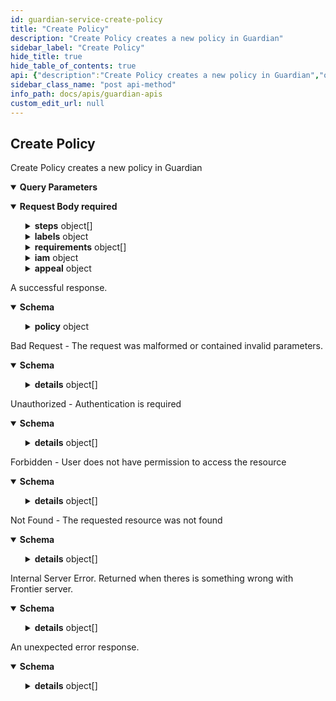 ```yaml
---
id: guardian-service-create-policy
title: "Create Policy"
description: "Create Policy creates a new policy in Guardian"
sidebar_label: "Create Policy"
hide_title: true
hide_table_of_contents: true
api: {"description":"Create Policy creates a new policy in Guardian","operationId":"GuardianService_CreatePolicy","responses":{"200":{"description":"A successful response.","content":{"application/json":{"schema":{"type":"object","properties":{"policy":{"type":"object","properties":{"id":{"type":"string","example":"f4b7a3c0-9f9b-4b9b-9b0a-9e4b1a1b1b1b","description":"Policy unique identifier"},"version":{"type":"integer","format":"int64","example":1,"description":"Policy version. Auto-incremented when policy is updated"},"description":{"type":"string"},"steps":{"type":"array","items":{"type":"object","properties":{"name":{"type":"string","example":"Step 1","description":"Approval step identifier"},"description":{"type":"string","example":"Step 1 description","description":"Approval step description"},"allowFailed":{"type":"boolean","example":true,"description":"If set true, and current step is rejected, it will mark the appeal status as skipped instead of rejected"},"when":{"type":"string","description":"Determines whether the step should be evaluated or it can be skipped. If it evaluates to be falsy, the step will automatically skipped. Otherwise, step become pending/blocked (normal)."},"strategy":{"type":"string","example":"auto","description":"Execution behaviour of the step. Possible values are `auto` or `manual`"},"approveIf":{"type":"string","description":"Determines the automatic resolution of current step when strategy is `auto`. Required when strategy is `auto`"},"approvers":{"type":"array","items":{"type":"string"},"description":"List of email or Expression string. The Expression is expected to return an email address or list of email addresses. Required when strategy is `manual`"},"rejectionReason":{"type":"string","description":"This fills `Approval.Reason` if current approval step gets rejected based on `ApproveIf` expression. If strategy is manual, this field ignored."}},"required":["name","strategy"]},"description":"Sequence of approval steps. Each step can have different approval strategy and approvers","title":"add description"},"labels":{"type":"object","additionalProperties":{"type":"string"}},"createdAt":{"type":"string","format":"date-time","example":"2023-06-07T05:39:56.961Z","description":"Policy creation timestamp"},"updatedAt":{"type":"string","format":"date-time","example":"2023-06-07T05:39:56.961Z","description":"Policy last update timestamp"},"requirements":{"type":"array","items":{"type":"object","properties":{"on":{"description":"Requirement trigger. If the trigger is matched, the requirement will be evaluated","type":"object","properties":{"providerType":{"type":"string","description":"Criteria for the provider type of the current appeal's selected resource. Regex supported"},"providerUrn":{"type":"string","description":"Criteria for the provider URN of the current appeal's selected resource. Regex supported"},"resourceType":{"type":"string","description":"Criteria for the resource type of the current appeal's selected resource. Regex supported"},"resourceUrn":{"type":"string","description":"Criteria for the resource URN of the current appeal's selected resource. Regex supported"},"role":{"type":"string","description":"Criteria for the role of the current appeal. Regex supported"},"conditions":{"type":"array","items":{"type":"object","properties":{"field":{"type":"string"},"match":{"type":"object","properties":{"eq":{}}}}}},"expression":{"type":"string"}}},"appeals":{"type":"array","items":{"type":"object","properties":{"resource":{"type":"object","properties":{"providerType":{"type":"string"},"providerUrn":{"type":"string"},"type":{"type":"string"},"urn":{"type":"string"},"id":{"type":"string"}}},"role":{"type":"string"},"options":{"type":"object","properties":{"expirationDate":{"type":"string","format":"date-time","title":"optional"},"duration":{"type":"string"}}},"policy":{"type":"object","properties":{"id":{"type":"string"},"version":{"type":"integer","format":"int32"}}}}}}},"required":["on"]}},"iam":{"type":"object","properties":{"provider":{"type":"string","example":"bigquery","description":"Identity manager type. Supported types are http and frontier"},"config":{"description":"Client configuration according to the provider type"},"schema":{"type":"object","additionalProperties":{"type":"string"},"description":"User (appeal creator) profile details schema to be shown in the creator field in an appeal"}},"required":["provider","config"]},"appeal":{"type":"object","properties":{"durationOptions":{"type":"array","items":{"type":"object","properties":{"name":{"type":"string","description":"Name of the duration option"},"value":{"type":"string","description":"Actual value of duration such as 24h, 72h. value will be 0h in case of permanent duration. Valid time units are ns, us (or µs). Reference: [ParseDuration](https://pkg.go.dev/time#ParseDuration)"}},"required":["name","value"]},"description":"List of duration options"},"allowOnBehalf":{"type":"boolean"},"allowPermanentAccess":{"type":"boolean","description":"Set this to true if you want to allow users to have permanent access to the resources. Default is false"},"allowActiveAccessExtensionIn":{"type":"string","description":"Duration before the access expiration date when the user allowed to create appeal to the same resource (extend their current access). Valid time units are ns, us (or µs), ms, s, m, h"},"questions":{"type":"array","items":{"type":"object","properties":{"key":{"type":"string","description":"Unique key of the question"},"question":{"type":"string","description":"Question to be asked to the appeal creator"},"required":{"type":"boolean","description":"Whether the question is required or not"},"description":{"type":"string","description":"The description to be shown to the appeal creator"}},"required":["key","question","required"]},"description":"List of questions to be asked to the appeal creator"},"allowCreatorDetailsFailure":{"type":"boolean"}}}},"title":"Policy is a configurable steps for appeal's approval"}}}}}},"400":{"description":"Bad Request - The request was malformed or contained invalid parameters.","content":{"application/json":{"schema":{"type":"object","properties":{"code":{"type":"integer","format":"int32"},"message":{"type":"string"},"details":{"type":"array","items":{"type":"object","properties":{"@type":{"type":"string"}},"additionalProperties":{}}}}}}}},"401":{"description":"Unauthorized - Authentication is required","content":{"application/json":{"schema":{"type":"object","properties":{"code":{"type":"integer","format":"int32"},"message":{"type":"string"},"details":{"type":"array","items":{"type":"object","properties":{"@type":{"type":"string"}},"additionalProperties":{}}}}}}}},"403":{"description":"Forbidden - User does not have permission to access the resource","content":{"application/json":{"schema":{"type":"object","properties":{"code":{"type":"integer","format":"int32"},"message":{"type":"string"},"details":{"type":"array","items":{"type":"object","properties":{"@type":{"type":"string"}},"additionalProperties":{}}}}}}}},"404":{"description":"Not Found - The requested resource was not found","content":{"application/json":{"schema":{"type":"object","properties":{"code":{"type":"integer","format":"int32"},"message":{"type":"string"},"details":{"type":"array","items":{"type":"object","properties":{"@type":{"type":"string"}},"additionalProperties":{}}}}}}}},"500":{"description":"Internal Server Error. Returned when theres is something wrong with Frontier server.","content":{"application/json":{"schema":{"type":"object","properties":{"code":{"type":"integer","format":"int32"},"message":{"type":"string"},"details":{"type":"array","items":{"type":"object","properties":{"@type":{"type":"string"}},"additionalProperties":{}}}}}}}},"default":{"description":"An unexpected error response.","content":{"application/json":{"schema":{"type":"object","properties":{"code":{"type":"integer","format":"int32"},"message":{"type":"string"},"details":{"type":"array","items":{"type":"object","properties":{"@type":{"type":"string"}},"additionalProperties":{}}}}}}}}},"parameters":[{"name":"dryRun","in":"query","required":false,"schema":{"type":"boolean"}}],"requestBody":{"content":{"application/json":{"schema":{"type":"object","properties":{"id":{"type":"string","example":"f4b7a3c0-9f9b-4b9b-9b0a-9e4b1a1b1b1b","description":"Policy unique identifier"},"version":{"type":"integer","format":"int64","example":1,"description":"Policy version. Auto-incremented when policy is updated"},"description":{"type":"string"},"steps":{"type":"array","items":{"type":"object","properties":{"name":{"type":"string","example":"Step 1","description":"Approval step identifier"},"description":{"type":"string","example":"Step 1 description","description":"Approval step description"},"allowFailed":{"type":"boolean","example":true,"description":"If set true, and current step is rejected, it will mark the appeal status as skipped instead of rejected"},"when":{"type":"string","description":"Determines whether the step should be evaluated or it can be skipped. If it evaluates to be falsy, the step will automatically skipped. Otherwise, step become pending/blocked (normal)."},"strategy":{"type":"string","example":"auto","description":"Execution behaviour of the step. Possible values are `auto` or `manual`"},"approveIf":{"type":"string","description":"Determines the automatic resolution of current step when strategy is `auto`. Required when strategy is `auto`"},"approvers":{"type":"array","items":{"type":"string"},"description":"List of email or Expression string. The Expression is expected to return an email address or list of email addresses. Required when strategy is `manual`"},"rejectionReason":{"type":"string","description":"This fills `Approval.Reason` if current approval step gets rejected based on `ApproveIf` expression. If strategy is manual, this field ignored."}},"required":["name","strategy"]},"description":"Sequence of approval steps. Each step can have different approval strategy and approvers","title":"add description"},"labels":{"type":"object","additionalProperties":{"type":"string"}},"createdAt":{"type":"string","format":"date-time","example":"2023-06-07T05:39:56.961Z","description":"Policy creation timestamp"},"updatedAt":{"type":"string","format":"date-time","example":"2023-06-07T05:39:56.961Z","description":"Policy last update timestamp"},"requirements":{"type":"array","items":{"type":"object","properties":{"on":{"description":"Requirement trigger. If the trigger is matched, the requirement will be evaluated","type":"object","properties":{"providerType":{"type":"string","description":"Criteria for the provider type of the current appeal's selected resource. Regex supported"},"providerUrn":{"type":"string","description":"Criteria for the provider URN of the current appeal's selected resource. Regex supported"},"resourceType":{"type":"string","description":"Criteria for the resource type of the current appeal's selected resource. Regex supported"},"resourceUrn":{"type":"string","description":"Criteria for the resource URN of the current appeal's selected resource. Regex supported"},"role":{"type":"string","description":"Criteria for the role of the current appeal. Regex supported"},"conditions":{"type":"array","items":{"type":"object","properties":{"field":{"type":"string"},"match":{"type":"object","properties":{"eq":{}}}}}},"expression":{"type":"string"}}},"appeals":{"type":"array","items":{"type":"object","properties":{"resource":{"type":"object","properties":{"providerType":{"type":"string"},"providerUrn":{"type":"string"},"type":{"type":"string"},"urn":{"type":"string"},"id":{"type":"string"}}},"role":{"type":"string"},"options":{"type":"object","properties":{"expirationDate":{"type":"string","format":"date-time","title":"optional"},"duration":{"type":"string"}}},"policy":{"type":"object","properties":{"id":{"type":"string"},"version":{"type":"integer","format":"int32"}}}}}}},"required":["on"]}},"iam":{"type":"object","properties":{"provider":{"type":"string","example":"bigquery","description":"Identity manager type. Supported types are http and frontier"},"config":{"description":"Client configuration according to the provider type"},"schema":{"type":"object","additionalProperties":{"type":"string"},"description":"User (appeal creator) profile details schema to be shown in the creator field in an appeal"}},"required":["provider","config"]},"appeal":{"type":"object","properties":{"durationOptions":{"type":"array","items":{"type":"object","properties":{"name":{"type":"string","description":"Name of the duration option"},"value":{"type":"string","description":"Actual value of duration such as 24h, 72h. value will be 0h in case of permanent duration. Valid time units are ns, us (or µs). Reference: [ParseDuration](https://pkg.go.dev/time#ParseDuration)"}},"required":["name","value"]},"description":"List of duration options"},"allowOnBehalf":{"type":"boolean"},"allowPermanentAccess":{"type":"boolean","description":"Set this to true if you want to allow users to have permanent access to the resources. Default is false"},"allowActiveAccessExtensionIn":{"type":"string","description":"Duration before the access expiration date when the user allowed to create appeal to the same resource (extend their current access). Valid time units are ns, us (or µs), ms, s, m, h"},"questions":{"type":"array","items":{"type":"object","properties":{"key":{"type":"string","description":"Unique key of the question"},"question":{"type":"string","description":"Question to be asked to the appeal creator"},"required":{"type":"boolean","description":"Whether the question is required or not"},"description":{"type":"string","description":"The description to be shown to the appeal creator"}},"required":["key","question","required"]},"description":"List of questions to be asked to the appeal creator"},"allowCreatorDetailsFailure":{"type":"boolean"}}}},"title":"Policy is a configurable steps for appeal's approval"}}},"required":true},"tags":["Policies"],"method":"post","path":"/v1beta1/policies","servers":[{"url":"http://127.0.0.1:7400"}],"security":[{"apiKey":[]}],"securitySchemes":{"apiKey":{"type":"apiKey","description":"Email address of the user","name":"X-Auth-Email","in":"header"}},"jsonRequestBodyExample":{"id":"f4b7a3c0-9f9b-4b9b-9b0a-9e4b1a1b1b1b","version":1,"description":"string","steps":[{"name":"Step 1","description":"Step 1 description","allowFailed":true,"when":"string","strategy":"auto","approveIf":"string","approvers":["string"],"rejectionReason":"string"}],"labels":{},"createdAt":"2023-06-07T05:39:56.961Z","updatedAt":"2023-06-07T05:39:56.961Z","requirements":[{"on":{"providerType":"string","providerUrn":"string","resourceType":"string","resourceUrn":"string","role":"string","conditions":[{"field":"string","match":{"eq":{}}}],"expression":"string"},"appeals":[{"resource":{"providerType":"string","providerUrn":"string","type":"string","urn":"string","id":"string"},"role":"string","options":{"expirationDate":"2023-10-24T20:41:02.734Z","duration":"string"},"policy":{"id":"string","version":0}}]}],"iam":{"provider":"bigquery","schema":{}},"appeal":{"durationOptions":[{"name":"string","value":"string"}],"allowOnBehalf":true,"allowPermanentAccess":true,"allowActiveAccessExtensionIn":"string","questions":[{"key":"string","question":"string","required":true,"description":"string"}],"allowCreatorDetailsFailure":true}},"info":{"title":"Guardian APIs","version":"0.1.0"},"postman":{"name":"Create Policy","description":{"content":"Create Policy creates a new policy in Guardian","type":"text/plain"},"url":{"path":["v1beta1","policies"],"host":["{{baseUrl}}"],"query":[{"disabled":false,"key":"dryRun","value":""}],"variable":[]},"header":[{"key":"Content-Type","value":"application/json"},{"key":"Accept","value":"application/json"}],"method":"POST","body":{"mode":"raw","raw":"\"\"","options":{"raw":{"language":"json"}}}}}
sidebar_class_name: "post api-method"
info_path: docs/apis/guardian-apis
custom_edit_url: null
---
```



## Create Policy



Create Policy creates a new policy in Guardian

<details style={{"marginBottom":"1rem"}} data-collapsed={false} open={true}><summary style={{}}><strong>Query Parameters</strong></summary><div><ul><ParamsItem className={"paramsItem"} param={{"name":"dryRun","in":"query","required":false,"schema":{"type":"boolean"}}}></ParamsItem></ul></div></details><MimeTabs><TabItem label={"application/json"} value={"application/json-schema"}><details style={{}} data-collapsed={false} open={true}><summary style={{"textAlign":"left"}}><strong>Request Body</strong><strong style={{"fontSize":"var(--ifm-code-font-size)","color":"var(--openapi-required)"}}> required</strong></summary><div style={{"textAlign":"left","marginLeft":"1rem"}}></div><ul style={{"marginLeft":"1rem"}}><SchemaItem collapsible={false} name={"id"} required={false} schemaName={"string"} qualifierMessage={undefined} schema={{"type":"string","example":"f4b7a3c0-9f9b-4b9b-9b0a-9e4b1a1b1b1b","description":"Policy unique identifier"}}></SchemaItem><SchemaItem collapsible={false} name={"version"} required={false} schemaName={"int64"} qualifierMessage={undefined} schema={{"type":"integer","format":"int64","example":1,"description":"Policy version. Auto-incremented when policy is updated"}}></SchemaItem><SchemaItem collapsible={false} name={"description"} required={false} schemaName={"string"} qualifierMessage={undefined} schema={{"type":"string"}}></SchemaItem><SchemaItem collapsible={true} className={"schemaItem"}><details style={{}}><summary style={{}}><strong>steps</strong><span style={{"opacity":"0.6"}}> object[]</span></summary><div style={{"marginLeft":"1rem"}}><div style={{"marginTop":".5rem","marginBottom":".5rem"}}>

Sequence of approval steps. Each step can have different approval strategy and approvers

</div><li><div style={{"fontSize":"var(--ifm-code-font-size)","opacity":"0.6","marginLeft":"-.5rem","paddingBottom":".5rem"}}>Array [</div></li><SchemaItem collapsible={false} name={"name"} required={true} schemaName={"string"} qualifierMessage={undefined} schema={{"type":"string","example":"Step 1","description":"Approval step identifier"}}></SchemaItem><SchemaItem collapsible={false} name={"description"} required={false} schemaName={"string"} qualifierMessage={undefined} schema={{"type":"string","example":"Step 1 description","description":"Approval step description"}}></SchemaItem><SchemaItem collapsible={false} name={"allowFailed"} required={false} schemaName={"boolean"} qualifierMessage={undefined} schema={{"type":"boolean","example":true,"description":"If set true, and current step is rejected, it will mark the appeal status as skipped instead of rejected"}}></SchemaItem><SchemaItem collapsible={false} name={"when"} required={false} schemaName={"string"} qualifierMessage={undefined} schema={{"type":"string","description":"Determines whether the step should be evaluated or it can be skipped. If it evaluates to be falsy, the step will automatically skipped. Otherwise, step become pending/blocked (normal)."}}></SchemaItem><SchemaItem collapsible={false} name={"strategy"} required={true} schemaName={"string"} qualifierMessage={undefined} schema={{"type":"string","example":"auto","description":"Execution behaviour of the step. Possible values are `auto` or `manual`"}}></SchemaItem><SchemaItem collapsible={false} name={"approveIf"} required={false} schemaName={"string"} qualifierMessage={undefined} schema={{"type":"string","description":"Determines the automatic resolution of current step when strategy is `auto`. Required when strategy is `auto`"}}></SchemaItem><SchemaItem collapsible={false} name={"approvers"} required={false} schemaName={"string[]"} qualifierMessage={undefined} schema={{"type":"array","items":{"type":"string"},"description":"List of email or Expression string. The Expression is expected to return an email address or list of email addresses. Required when strategy is `manual`"}}></SchemaItem><SchemaItem collapsible={false} name={"rejectionReason"} required={false} schemaName={"string"} qualifierMessage={undefined} schema={{"type":"string","description":"This fills `Approval.Reason` if current approval step gets rejected based on `ApproveIf` expression. If strategy is manual, this field ignored."}}></SchemaItem><li><div style={{"fontSize":"var(--ifm-code-font-size)","opacity":"0.6","marginLeft":"-.5rem"}}>]</div></li></div></details></SchemaItem><SchemaItem collapsible={true} className={"schemaItem"}><details style={{}}><summary style={{}}><strong>labels</strong><span style={{"opacity":"0.6"}}> object</span></summary><div style={{"marginLeft":"1rem"}}><SchemaItem name={"property name*"} required={false} schemaName={"string"} qualifierMessage={undefined} schema={{"type":"string"}} collapsible={false} discriminator={false}></SchemaItem></div></details></SchemaItem><SchemaItem collapsible={false} name={"createdAt"} required={false} schemaName={"date-time"} qualifierMessage={undefined} schema={{"type":"string","format":"date-time","example":"2023-06-07T05:39:56.961Z","description":"Policy creation timestamp"}}></SchemaItem><SchemaItem collapsible={false} name={"updatedAt"} required={false} schemaName={"date-time"} qualifierMessage={undefined} schema={{"type":"string","format":"date-time","example":"2023-06-07T05:39:56.961Z","description":"Policy last update timestamp"}}></SchemaItem><SchemaItem collapsible={true} className={"schemaItem"}><details style={{}}><summary style={{}}><strong>requirements</strong><span style={{"opacity":"0.6"}}> object[]</span></summary><div style={{"marginLeft":"1rem"}}><li><div style={{"fontSize":"var(--ifm-code-font-size)","opacity":"0.6","marginLeft":"-.5rem","paddingBottom":".5rem"}}>Array [</div></li><SchemaItem collapsible={true} className={"schemaItem"}><details style={{}}><summary style={{}}><strong>on</strong><span style={{"opacity":"0.6"}}> object</span><strong style={{"fontSize":"var(--ifm-code-font-size)","color":"var(--openapi-required)"}}> required</strong></summary><div style={{"marginLeft":"1rem"}}><div style={{"marginTop":".5rem","marginBottom":".5rem"}}>

Requirement trigger. If the trigger is matched, the requirement will be evaluated

</div><SchemaItem collapsible={false} name={"providerType"} required={false} schemaName={"string"} qualifierMessage={undefined} schema={{"type":"string","description":"Criteria for the provider type of the current appeal's selected resource. Regex supported"}}></SchemaItem><SchemaItem collapsible={false} name={"providerUrn"} required={false} schemaName={"string"} qualifierMessage={undefined} schema={{"type":"string","description":"Criteria for the provider URN of the current appeal's selected resource. Regex supported"}}></SchemaItem><SchemaItem collapsible={false} name={"resourceType"} required={false} schemaName={"string"} qualifierMessage={undefined} schema={{"type":"string","description":"Criteria for the resource type of the current appeal's selected resource. Regex supported"}}></SchemaItem><SchemaItem collapsible={false} name={"resourceUrn"} required={false} schemaName={"string"} qualifierMessage={undefined} schema={{"type":"string","description":"Criteria for the resource URN of the current appeal's selected resource. Regex supported"}}></SchemaItem><SchemaItem collapsible={false} name={"role"} required={false} schemaName={"string"} qualifierMessage={undefined} schema={{"type":"string","description":"Criteria for the role of the current appeal. Regex supported"}}></SchemaItem><SchemaItem collapsible={true} className={"schemaItem"}><details style={{}}><summary style={{}}><strong>conditions</strong><span style={{"opacity":"0.6"}}> object[]</span></summary><div style={{"marginLeft":"1rem"}}><li><div style={{"fontSize":"var(--ifm-code-font-size)","opacity":"0.6","marginLeft":"-.5rem","paddingBottom":".5rem"}}>Array [</div></li><SchemaItem collapsible={false} name={"field"} required={false} schemaName={"string"} qualifierMessage={undefined} schema={{"type":"string"}}></SchemaItem><SchemaItem collapsible={true} className={"schemaItem"}><details style={{}}><summary style={{}}><strong>match</strong><span style={{"opacity":"0.6"}}> object</span></summary><div style={{"marginLeft":"1rem"}}><SchemaItem collapsible={false} name={"eq"} required={false} schemaName={""} qualifierMessage={undefined} schema={{}}></SchemaItem></div></details></SchemaItem><li><div style={{"fontSize":"var(--ifm-code-font-size)","opacity":"0.6","marginLeft":"-.5rem"}}>]</div></li></div></details></SchemaItem><SchemaItem collapsible={false} name={"expression"} required={false} schemaName={"string"} qualifierMessage={undefined} schema={{"type":"string"}}></SchemaItem></div></details></SchemaItem><SchemaItem collapsible={true} className={"schemaItem"}><details style={{}}><summary style={{}}><strong>appeals</strong><span style={{"opacity":"0.6"}}> object[]</span></summary><div style={{"marginLeft":"1rem"}}><li><div style={{"fontSize":"var(--ifm-code-font-size)","opacity":"0.6","marginLeft":"-.5rem","paddingBottom":".5rem"}}>Array [</div></li><SchemaItem collapsible={true} className={"schemaItem"}><details style={{}}><summary style={{}}><strong>resource</strong><span style={{"opacity":"0.6"}}> object</span></summary><div style={{"marginLeft":"1rem"}}><SchemaItem collapsible={false} name={"providerType"} required={false} schemaName={"string"} qualifierMessage={undefined} schema={{"type":"string"}}></SchemaItem><SchemaItem collapsible={false} name={"providerUrn"} required={false} schemaName={"string"} qualifierMessage={undefined} schema={{"type":"string"}}></SchemaItem><SchemaItem collapsible={false} name={"type"} required={false} schemaName={"string"} qualifierMessage={undefined} schema={{"type":"string"}}></SchemaItem><SchemaItem collapsible={false} name={"urn"} required={false} schemaName={"string"} qualifierMessage={undefined} schema={{"type":"string"}}></SchemaItem><SchemaItem collapsible={false} name={"id"} required={false} schemaName={"string"} qualifierMessage={undefined} schema={{"type":"string"}}></SchemaItem></div></details></SchemaItem><SchemaItem collapsible={false} name={"role"} required={false} schemaName={"string"} qualifierMessage={undefined} schema={{"type":"string"}}></SchemaItem><SchemaItem collapsible={true} className={"schemaItem"}><details style={{}}><summary style={{}}><strong>options</strong><span style={{"opacity":"0.6"}}> object</span></summary><div style={{"marginLeft":"1rem"}}><SchemaItem collapsible={false} name={"expirationDate"} required={false} schemaName={"date-time"} qualifierMessage={undefined} schema={{"type":"string","format":"date-time","title":"optional"}}></SchemaItem><SchemaItem collapsible={false} name={"duration"} required={false} schemaName={"string"} qualifierMessage={undefined} schema={{"type":"string"}}></SchemaItem></div></details></SchemaItem><SchemaItem collapsible={true} className={"schemaItem"}><details style={{}}><summary style={{}}><strong>policy</strong><span style={{"opacity":"0.6"}}> object</span></summary><div style={{"marginLeft":"1rem"}}><SchemaItem collapsible={false} name={"id"} required={false} schemaName={"string"} qualifierMessage={undefined} schema={{"type":"string"}}></SchemaItem><SchemaItem collapsible={false} name={"version"} required={false} schemaName={"int32"} qualifierMessage={undefined} schema={{"type":"integer","format":"int32"}}></SchemaItem></div></details></SchemaItem><li><div style={{"fontSize":"var(--ifm-code-font-size)","opacity":"0.6","marginLeft":"-.5rem"}}>]</div></li></div></details></SchemaItem><li><div style={{"fontSize":"var(--ifm-code-font-size)","opacity":"0.6","marginLeft":"-.5rem"}}>]</div></li></div></details></SchemaItem><SchemaItem collapsible={true} className={"schemaItem"}><details style={{}}><summary style={{}}><strong>iam</strong><span style={{"opacity":"0.6"}}> object</span></summary><div style={{"marginLeft":"1rem"}}><SchemaItem collapsible={false} name={"provider"} required={true} schemaName={"string"} qualifierMessage={undefined} schema={{"type":"string","example":"bigquery","description":"Identity manager type. Supported types are http and frontier"}}></SchemaItem><SchemaItem collapsible={false} name={"config"} required={true} schemaName={""} qualifierMessage={undefined} schema={{"description":"Client configuration according to the provider type"}}></SchemaItem><SchemaItem collapsible={true} className={"schemaItem"}><details style={{}}><summary style={{}}><strong>schema</strong><span style={{"opacity":"0.6"}}> object</span></summary><div style={{"marginLeft":"1rem"}}><div style={{"marginTop":".5rem","marginBottom":".5rem"}}>

User (appeal creator) profile details schema to be shown in the creator field in an appeal

</div><SchemaItem name={"property name*"} required={false} schemaName={"string"} qualifierMessage={undefined} schema={{"type":"string"}} collapsible={false} discriminator={false}></SchemaItem></div></details></SchemaItem></div></details></SchemaItem><SchemaItem collapsible={true} className={"schemaItem"}><details style={{}}><summary style={{}}><strong>appeal</strong><span style={{"opacity":"0.6"}}> object</span></summary><div style={{"marginLeft":"1rem"}}><SchemaItem collapsible={true} className={"schemaItem"}><details style={{}}><summary style={{}}><strong>durationOptions</strong><span style={{"opacity":"0.6"}}> object[]</span></summary><div style={{"marginLeft":"1rem"}}><div style={{"marginTop":".5rem","marginBottom":".5rem"}}>

List of duration options

</div><li><div style={{"fontSize":"var(--ifm-code-font-size)","opacity":"0.6","marginLeft":"-.5rem","paddingBottom":".5rem"}}>Array [</div></li><SchemaItem collapsible={false} name={"name"} required={true} schemaName={"string"} qualifierMessage={undefined} schema={{"type":"string","description":"Name of the duration option"}}></SchemaItem><SchemaItem collapsible={false} name={"value"} required={true} schemaName={"string"} qualifierMessage={undefined} schema={{"type":"string","description":"Actual value of duration such as 24h, 72h. value will be 0h in case of permanent duration. Valid time units are ns, us (or µs). Reference: [ParseDuration](https://pkg.go.dev/time#ParseDuration)"}}></SchemaItem><li><div style={{"fontSize":"var(--ifm-code-font-size)","opacity":"0.6","marginLeft":"-.5rem"}}>]</div></li></div></details></SchemaItem><SchemaItem collapsible={false} name={"allowOnBehalf"} required={false} schemaName={"boolean"} qualifierMessage={undefined} schema={{"type":"boolean"}}></SchemaItem><SchemaItem collapsible={false} name={"allowPermanentAccess"} required={false} schemaName={"boolean"} qualifierMessage={undefined} schema={{"type":"boolean","description":"Set this to true if you want to allow users to have permanent access to the resources. Default is false"}}></SchemaItem><SchemaItem collapsible={false} name={"allowActiveAccessExtensionIn"} required={false} schemaName={"string"} qualifierMessage={undefined} schema={{"type":"string","description":"Duration before the access expiration date when the user allowed to create appeal to the same resource (extend their current access). Valid time units are ns, us (or µs), ms, s, m, h"}}></SchemaItem><SchemaItem collapsible={true} className={"schemaItem"}><details style={{}}><summary style={{}}><strong>questions</strong><span style={{"opacity":"0.6"}}> object[]</span></summary><div style={{"marginLeft":"1rem"}}><div style={{"marginTop":".5rem","marginBottom":".5rem"}}>

List of questions to be asked to the appeal creator

</div><li><div style={{"fontSize":"var(--ifm-code-font-size)","opacity":"0.6","marginLeft":"-.5rem","paddingBottom":".5rem"}}>Array [</div></li><SchemaItem collapsible={false} name={"key"} required={true} schemaName={"string"} qualifierMessage={undefined} schema={{"type":"string","description":"Unique key of the question"}}></SchemaItem><SchemaItem collapsible={false} name={"question"} required={true} schemaName={"string"} qualifierMessage={undefined} schema={{"type":"string","description":"Question to be asked to the appeal creator"}}></SchemaItem><SchemaItem collapsible={false} name={"required"} required={true} schemaName={"boolean"} qualifierMessage={undefined} schema={{"type":"boolean","description":"Whether the question is required or not"}}></SchemaItem><SchemaItem collapsible={false} name={"description"} required={false} schemaName={"string"} qualifierMessage={undefined} schema={{"type":"string","description":"The description to be shown to the appeal creator"}}></SchemaItem><li><div style={{"fontSize":"var(--ifm-code-font-size)","opacity":"0.6","marginLeft":"-.5rem"}}>]</div></li></div></details></SchemaItem><SchemaItem collapsible={false} name={"allowCreatorDetailsFailure"} required={false} schemaName={"boolean"} qualifierMessage={undefined} schema={{"type":"boolean"}}></SchemaItem></div></details></SchemaItem></ul></details></TabItem></MimeTabs><div><ApiTabs><TabItem label={"200"} value={"200"}><div>

A successful response.

</div><div><MimeTabs schemaType={"response"}><TabItem label={"application/json"} value={"application/json"}><SchemaTabs><TabItem label={"Schema"} value={"Schema"}><details style={{}} data-collapsed={false} open={true}><summary style={{"textAlign":"left"}}><strong>Schema</strong></summary><div style={{"textAlign":"left","marginLeft":"1rem"}}></div><ul style={{"marginLeft":"1rem"}}><SchemaItem collapsible={true} className={"schemaItem"}><details style={{}}><summary style={{}}><strong>policy</strong><span style={{"opacity":"0.6"}}> object</span></summary><div style={{"marginLeft":"1rem"}}><SchemaItem collapsible={false} name={"id"} required={false} schemaName={"string"} qualifierMessage={undefined} schema={{"type":"string","example":"f4b7a3c0-9f9b-4b9b-9b0a-9e4b1a1b1b1b","description":"Policy unique identifier"}}></SchemaItem><SchemaItem collapsible={false} name={"version"} required={false} schemaName={"int64"} qualifierMessage={undefined} schema={{"type":"integer","format":"int64","example":1,"description":"Policy version. Auto-incremented when policy is updated"}}></SchemaItem><SchemaItem collapsible={false} name={"description"} required={false} schemaName={"string"} qualifierMessage={undefined} schema={{"type":"string"}}></SchemaItem><SchemaItem collapsible={true} className={"schemaItem"}><details style={{}}><summary style={{}}><strong>steps</strong><span style={{"opacity":"0.6"}}> object[]</span></summary><div style={{"marginLeft":"1rem"}}><div style={{"marginTop":".5rem","marginBottom":".5rem"}}>

Sequence of approval steps. Each step can have different approval strategy and approvers

</div><li><div style={{"fontSize":"var(--ifm-code-font-size)","opacity":"0.6","marginLeft":"-.5rem","paddingBottom":".5rem"}}>Array [</div></li><SchemaItem collapsible={false} name={"name"} required={true} schemaName={"string"} qualifierMessage={undefined} schema={{"type":"string","example":"Step 1","description":"Approval step identifier"}}></SchemaItem><SchemaItem collapsible={false} name={"description"} required={false} schemaName={"string"} qualifierMessage={undefined} schema={{"type":"string","example":"Step 1 description","description":"Approval step description"}}></SchemaItem><SchemaItem collapsible={false} name={"allowFailed"} required={false} schemaName={"boolean"} qualifierMessage={undefined} schema={{"type":"boolean","example":true,"description":"If set true, and current step is rejected, it will mark the appeal status as skipped instead of rejected"}}></SchemaItem><SchemaItem collapsible={false} name={"when"} required={false} schemaName={"string"} qualifierMessage={undefined} schema={{"type":"string","description":"Determines whether the step should be evaluated or it can be skipped. If it evaluates to be falsy, the step will automatically skipped. Otherwise, step become pending/blocked (normal)."}}></SchemaItem><SchemaItem collapsible={false} name={"strategy"} required={true} schemaName={"string"} qualifierMessage={undefined} schema={{"type":"string","example":"auto","description":"Execution behaviour of the step. Possible values are `auto` or `manual`"}}></SchemaItem><SchemaItem collapsible={false} name={"approveIf"} required={false} schemaName={"string"} qualifierMessage={undefined} schema={{"type":"string","description":"Determines the automatic resolution of current step when strategy is `auto`. Required when strategy is `auto`"}}></SchemaItem><SchemaItem collapsible={false} name={"approvers"} required={false} schemaName={"string[]"} qualifierMessage={undefined} schema={{"type":"array","items":{"type":"string"},"description":"List of email or Expression string. The Expression is expected to return an email address or list of email addresses. Required when strategy is `manual`"}}></SchemaItem><SchemaItem collapsible={false} name={"rejectionReason"} required={false} schemaName={"string"} qualifierMessage={undefined} schema={{"type":"string","description":"This fills `Approval.Reason` if current approval step gets rejected based on `ApproveIf` expression. If strategy is manual, this field ignored."}}></SchemaItem><li><div style={{"fontSize":"var(--ifm-code-font-size)","opacity":"0.6","marginLeft":"-.5rem"}}>]</div></li></div></details></SchemaItem><SchemaItem collapsible={true} className={"schemaItem"}><details style={{}}><summary style={{}}><strong>labels</strong><span style={{"opacity":"0.6"}}> object</span></summary><div style={{"marginLeft":"1rem"}}><SchemaItem name={"property name*"} required={false} schemaName={"string"} qualifierMessage={undefined} schema={{"type":"string"}} collapsible={false} discriminator={false}></SchemaItem></div></details></SchemaItem><SchemaItem collapsible={false} name={"createdAt"} required={false} schemaName={"date-time"} qualifierMessage={undefined} schema={{"type":"string","format":"date-time","example":"2023-06-07T05:39:56.961Z","description":"Policy creation timestamp"}}></SchemaItem><SchemaItem collapsible={false} name={"updatedAt"} required={false} schemaName={"date-time"} qualifierMessage={undefined} schema={{"type":"string","format":"date-time","example":"2023-06-07T05:39:56.961Z","description":"Policy last update timestamp"}}></SchemaItem><SchemaItem collapsible={true} className={"schemaItem"}><details style={{}}><summary style={{}}><strong>requirements</strong><span style={{"opacity":"0.6"}}> object[]</span></summary><div style={{"marginLeft":"1rem"}}><li><div style={{"fontSize":"var(--ifm-code-font-size)","opacity":"0.6","marginLeft":"-.5rem","paddingBottom":".5rem"}}>Array [</div></li><SchemaItem collapsible={true} className={"schemaItem"}><details style={{}}><summary style={{}}><strong>on</strong><span style={{"opacity":"0.6"}}> object</span><strong style={{"fontSize":"var(--ifm-code-font-size)","color":"var(--openapi-required)"}}> required</strong></summary><div style={{"marginLeft":"1rem"}}><div style={{"marginTop":".5rem","marginBottom":".5rem"}}>

Requirement trigger. If the trigger is matched, the requirement will be evaluated

</div><SchemaItem collapsible={false} name={"providerType"} required={false} schemaName={"string"} qualifierMessage={undefined} schema={{"type":"string","description":"Criteria for the provider type of the current appeal's selected resource. Regex supported"}}></SchemaItem><SchemaItem collapsible={false} name={"providerUrn"} required={false} schemaName={"string"} qualifierMessage={undefined} schema={{"type":"string","description":"Criteria for the provider URN of the current appeal's selected resource. Regex supported"}}></SchemaItem><SchemaItem collapsible={false} name={"resourceType"} required={false} schemaName={"string"} qualifierMessage={undefined} schema={{"type":"string","description":"Criteria for the resource type of the current appeal's selected resource. Regex supported"}}></SchemaItem><SchemaItem collapsible={false} name={"resourceUrn"} required={false} schemaName={"string"} qualifierMessage={undefined} schema={{"type":"string","description":"Criteria for the resource URN of the current appeal's selected resource. Regex supported"}}></SchemaItem><SchemaItem collapsible={false} name={"role"} required={false} schemaName={"string"} qualifierMessage={undefined} schema={{"type":"string","description":"Criteria for the role of the current appeal. Regex supported"}}></SchemaItem><SchemaItem collapsible={true} className={"schemaItem"}><details style={{}}><summary style={{}}><strong>conditions</strong><span style={{"opacity":"0.6"}}> object[]</span></summary><div style={{"marginLeft":"1rem"}}><li><div style={{"fontSize":"var(--ifm-code-font-size)","opacity":"0.6","marginLeft":"-.5rem","paddingBottom":".5rem"}}>Array [</div></li><SchemaItem collapsible={false} name={"field"} required={false} schemaName={"string"} qualifierMessage={undefined} schema={{"type":"string"}}></SchemaItem><SchemaItem collapsible={true} className={"schemaItem"}><details style={{}}><summary style={{}}><strong>match</strong><span style={{"opacity":"0.6"}}> object</span></summary><div style={{"marginLeft":"1rem"}}><SchemaItem collapsible={false} name={"eq"} required={false} schemaName={""} qualifierMessage={undefined} schema={{}}></SchemaItem></div></details></SchemaItem><li><div style={{"fontSize":"var(--ifm-code-font-size)","opacity":"0.6","marginLeft":"-.5rem"}}>]</div></li></div></details></SchemaItem><SchemaItem collapsible={false} name={"expression"} required={false} schemaName={"string"} qualifierMessage={undefined} schema={{"type":"string"}}></SchemaItem></div></details></SchemaItem><SchemaItem collapsible={true} className={"schemaItem"}><details style={{}}><summary style={{}}><strong>appeals</strong><span style={{"opacity":"0.6"}}> object[]</span></summary><div style={{"marginLeft":"1rem"}}><li><div style={{"fontSize":"var(--ifm-code-font-size)","opacity":"0.6","marginLeft":"-.5rem","paddingBottom":".5rem"}}>Array [</div></li><SchemaItem collapsible={true} className={"schemaItem"}><details style={{}}><summary style={{}}><strong>resource</strong><span style={{"opacity":"0.6"}}> object</span></summary><div style={{"marginLeft":"1rem"}}><SchemaItem collapsible={false} name={"providerType"} required={false} schemaName={"string"} qualifierMessage={undefined} schema={{"type":"string"}}></SchemaItem><SchemaItem collapsible={false} name={"providerUrn"} required={false} schemaName={"string"} qualifierMessage={undefined} schema={{"type":"string"}}></SchemaItem><SchemaItem collapsible={false} name={"type"} required={false} schemaName={"string"} qualifierMessage={undefined} schema={{"type":"string"}}></SchemaItem><SchemaItem collapsible={false} name={"urn"} required={false} schemaName={"string"} qualifierMessage={undefined} schema={{"type":"string"}}></SchemaItem><SchemaItem collapsible={false} name={"id"} required={false} schemaName={"string"} qualifierMessage={undefined} schema={{"type":"string"}}></SchemaItem></div></details></SchemaItem><SchemaItem collapsible={false} name={"role"} required={false} schemaName={"string"} qualifierMessage={undefined} schema={{"type":"string"}}></SchemaItem><SchemaItem collapsible={true} className={"schemaItem"}><details style={{}}><summary style={{}}><strong>options</strong><span style={{"opacity":"0.6"}}> object</span></summary><div style={{"marginLeft":"1rem"}}><SchemaItem collapsible={false} name={"expirationDate"} required={false} schemaName={"date-time"} qualifierMessage={undefined} schema={{"type":"string","format":"date-time","title":"optional"}}></SchemaItem><SchemaItem collapsible={false} name={"duration"} required={false} schemaName={"string"} qualifierMessage={undefined} schema={{"type":"string"}}></SchemaItem></div></details></SchemaItem><SchemaItem collapsible={true} className={"schemaItem"}><details style={{}}><summary style={{}}><strong>policy</strong><span style={{"opacity":"0.6"}}> object</span></summary><div style={{"marginLeft":"1rem"}}><SchemaItem collapsible={false} name={"id"} required={false} schemaName={"string"} qualifierMessage={undefined} schema={{"type":"string"}}></SchemaItem><SchemaItem collapsible={false} name={"version"} required={false} schemaName={"int32"} qualifierMessage={undefined} schema={{"type":"integer","format":"int32"}}></SchemaItem></div></details></SchemaItem><li><div style={{"fontSize":"var(--ifm-code-font-size)","opacity":"0.6","marginLeft":"-.5rem"}}>]</div></li></div></details></SchemaItem><li><div style={{"fontSize":"var(--ifm-code-font-size)","opacity":"0.6","marginLeft":"-.5rem"}}>]</div></li></div></details></SchemaItem><SchemaItem collapsible={true} className={"schemaItem"}><details style={{}}><summary style={{}}><strong>iam</strong><span style={{"opacity":"0.6"}}> object</span></summary><div style={{"marginLeft":"1rem"}}><SchemaItem collapsible={false} name={"provider"} required={true} schemaName={"string"} qualifierMessage={undefined} schema={{"type":"string","example":"bigquery","description":"Identity manager type. Supported types are http and frontier"}}></SchemaItem><SchemaItem collapsible={false} name={"config"} required={true} schemaName={""} qualifierMessage={undefined} schema={{"description":"Client configuration according to the provider type"}}></SchemaItem><SchemaItem collapsible={true} className={"schemaItem"}><details style={{}}><summary style={{}}><strong>schema</strong><span style={{"opacity":"0.6"}}> object</span></summary><div style={{"marginLeft":"1rem"}}><div style={{"marginTop":".5rem","marginBottom":".5rem"}}>

User (appeal creator) profile details schema to be shown in the creator field in an appeal

</div><SchemaItem name={"property name*"} required={false} schemaName={"string"} qualifierMessage={undefined} schema={{"type":"string"}} collapsible={false} discriminator={false}></SchemaItem></div></details></SchemaItem></div></details></SchemaItem><SchemaItem collapsible={true} className={"schemaItem"}><details style={{}}><summary style={{}}><strong>appeal</strong><span style={{"opacity":"0.6"}}> object</span></summary><div style={{"marginLeft":"1rem"}}><SchemaItem collapsible={true} className={"schemaItem"}><details style={{}}><summary style={{}}><strong>durationOptions</strong><span style={{"opacity":"0.6"}}> object[]</span></summary><div style={{"marginLeft":"1rem"}}><div style={{"marginTop":".5rem","marginBottom":".5rem"}}>

List of duration options

</div><li><div style={{"fontSize":"var(--ifm-code-font-size)","opacity":"0.6","marginLeft":"-.5rem","paddingBottom":".5rem"}}>Array [</div></li><SchemaItem collapsible={false} name={"name"} required={true} schemaName={"string"} qualifierMessage={undefined} schema={{"type":"string","description":"Name of the duration option"}}></SchemaItem><SchemaItem collapsible={false} name={"value"} required={true} schemaName={"string"} qualifierMessage={undefined} schema={{"type":"string","description":"Actual value of duration such as 24h, 72h. value will be 0h in case of permanent duration. Valid time units are ns, us (or µs). Reference: [ParseDuration](https://pkg.go.dev/time#ParseDuration)"}}></SchemaItem><li><div style={{"fontSize":"var(--ifm-code-font-size)","opacity":"0.6","marginLeft":"-.5rem"}}>]</div></li></div></details></SchemaItem><SchemaItem collapsible={false} name={"allowOnBehalf"} required={false} schemaName={"boolean"} qualifierMessage={undefined} schema={{"type":"boolean"}}></SchemaItem><SchemaItem collapsible={false} name={"allowPermanentAccess"} required={false} schemaName={"boolean"} qualifierMessage={undefined} schema={{"type":"boolean","description":"Set this to true if you want to allow users to have permanent access to the resources. Default is false"}}></SchemaItem><SchemaItem collapsible={false} name={"allowActiveAccessExtensionIn"} required={false} schemaName={"string"} qualifierMessage={undefined} schema={{"type":"string","description":"Duration before the access expiration date when the user allowed to create appeal to the same resource (extend their current access). Valid time units are ns, us (or µs), ms, s, m, h"}}></SchemaItem><SchemaItem collapsible={true} className={"schemaItem"}><details style={{}}><summary style={{}}><strong>questions</strong><span style={{"opacity":"0.6"}}> object[]</span></summary><div style={{"marginLeft":"1rem"}}><div style={{"marginTop":".5rem","marginBottom":".5rem"}}>

List of questions to be asked to the appeal creator

</div><li><div style={{"fontSize":"var(--ifm-code-font-size)","opacity":"0.6","marginLeft":"-.5rem","paddingBottom":".5rem"}}>Array [</div></li><SchemaItem collapsible={false} name={"key"} required={true} schemaName={"string"} qualifierMessage={undefined} schema={{"type":"string","description":"Unique key of the question"}}></SchemaItem><SchemaItem collapsible={false} name={"question"} required={true} schemaName={"string"} qualifierMessage={undefined} schema={{"type":"string","description":"Question to be asked to the appeal creator"}}></SchemaItem><SchemaItem collapsible={false} name={"required"} required={true} schemaName={"boolean"} qualifierMessage={undefined} schema={{"type":"boolean","description":"Whether the question is required or not"}}></SchemaItem><SchemaItem collapsible={false} name={"description"} required={false} schemaName={"string"} qualifierMessage={undefined} schema={{"type":"string","description":"The description to be shown to the appeal creator"}}></SchemaItem><li><div style={{"fontSize":"var(--ifm-code-font-size)","opacity":"0.6","marginLeft":"-.5rem"}}>]</div></li></div></details></SchemaItem><SchemaItem collapsible={false} name={"allowCreatorDetailsFailure"} required={false} schemaName={"boolean"} qualifierMessage={undefined} schema={{"type":"boolean"}}></SchemaItem></div></details></SchemaItem></div></details></SchemaItem></ul></details></TabItem><TabItem label={"Example (from schema)"} value={"Example (from schema)"}><ResponseSamples responseExample={"{\n  \"policy\": {\n    \"id\": \"f4b7a3c0-9f9b-4b9b-9b0a-9e4b1a1b1b1b\",\n    \"version\": 1,\n    \"description\": \"string\",\n    \"steps\": [\n      {\n        \"name\": \"Step 1\",\n        \"description\": \"Step 1 description\",\n        \"allowFailed\": true,\n        \"when\": \"string\",\n        \"strategy\": \"auto\",\n        \"approveIf\": \"string\",\n        \"approvers\": [\n          \"string\"\n        ],\n        \"rejectionReason\": \"string\"\n      }\n    ],\n    \"labels\": {},\n    \"createdAt\": \"2023-06-07T05:39:56.961Z\",\n    \"updatedAt\": \"2023-06-07T05:39:56.961Z\",\n    \"requirements\": [\n      {\n        \"on\": {\n          \"providerType\": \"string\",\n          \"providerUrn\": \"string\",\n          \"resourceType\": \"string\",\n          \"resourceUrn\": \"string\",\n          \"role\": \"string\",\n          \"conditions\": [\n            {\n              \"field\": \"string\",\n              \"match\": {\n                \"eq\": {}\n              }\n            }\n          ],\n          \"expression\": \"string\"\n        },\n        \"appeals\": [\n          {\n            \"resource\": {\n              \"providerType\": \"string\",\n              \"providerUrn\": \"string\",\n              \"type\": \"string\",\n              \"urn\": \"string\",\n              \"id\": \"string\"\n            },\n            \"role\": \"string\",\n            \"options\": {\n              \"expirationDate\": \"2023-10-24T20:41:02.817Z\",\n              \"duration\": \"string\"\n            },\n            \"policy\": {\n              \"id\": \"string\",\n              \"version\": 0\n            }\n          }\n        ]\n      }\n    ],\n    \"iam\": {\n      \"provider\": \"bigquery\",\n      \"schema\": {}\n    },\n    \"appeal\": {\n      \"durationOptions\": [\n        {\n          \"name\": \"string\",\n          \"value\": \"string\"\n        }\n      ],\n      \"allowOnBehalf\": true,\n      \"allowPermanentAccess\": true,\n      \"allowActiveAccessExtensionIn\": \"string\",\n      \"questions\": [\n        {\n          \"key\": \"string\",\n          \"question\": \"string\",\n          \"required\": true,\n          \"description\": \"string\"\n        }\n      ],\n      \"allowCreatorDetailsFailure\": true\n    }\n  }\n}"} language={"json"}></ResponseSamples></TabItem></SchemaTabs></TabItem></MimeTabs></div></TabItem><TabItem label={"400"} value={"400"}><div>

Bad Request - The request was malformed or contained invalid parameters.

</div><div><MimeTabs schemaType={"response"}><TabItem label={"application/json"} value={"application/json"}><SchemaTabs><TabItem label={"Schema"} value={"Schema"}><details style={{}} data-collapsed={false} open={true}><summary style={{"textAlign":"left"}}><strong>Schema</strong></summary><div style={{"textAlign":"left","marginLeft":"1rem"}}></div><ul style={{"marginLeft":"1rem"}}><SchemaItem collapsible={false} name={"code"} required={false} schemaName={"int32"} qualifierMessage={undefined} schema={{"type":"integer","format":"int32"}}></SchemaItem><SchemaItem collapsible={false} name={"message"} required={false} schemaName={"string"} qualifierMessage={undefined} schema={{"type":"string"}}></SchemaItem><SchemaItem collapsible={true} className={"schemaItem"}><details style={{}}><summary style={{}}><strong>details</strong><span style={{"opacity":"0.6"}}> object[]</span></summary><div style={{"marginLeft":"1rem"}}><li><div style={{"fontSize":"var(--ifm-code-font-size)","opacity":"0.6","marginLeft":"-.5rem","paddingBottom":".5rem"}}>Array [</div></li><SchemaItem collapsible={false} name={"@type"} required={false} schemaName={"string"} qualifierMessage={undefined} schema={{"type":"string"}}></SchemaItem><li><div style={{"fontSize":"var(--ifm-code-font-size)","opacity":"0.6","marginLeft":"-.5rem"}}>]</div></li></div></details></SchemaItem></ul></details></TabItem><TabItem label={"Example (from schema)"} value={"Example (from schema)"}><ResponseSamples responseExample={"{\n  \"code\": 0,\n  \"message\": \"string\",\n  \"details\": [\n    {\n      \"@type\": \"string\"\n    }\n  ]\n}"} language={"json"}></ResponseSamples></TabItem></SchemaTabs></TabItem></MimeTabs></div></TabItem><TabItem label={"401"} value={"401"}><div>

Unauthorized - Authentication is required

</div><div><MimeTabs schemaType={"response"}><TabItem label={"application/json"} value={"application/json"}><SchemaTabs><TabItem label={"Schema"} value={"Schema"}><details style={{}} data-collapsed={false} open={true}><summary style={{"textAlign":"left"}}><strong>Schema</strong></summary><div style={{"textAlign":"left","marginLeft":"1rem"}}></div><ul style={{"marginLeft":"1rem"}}><SchemaItem collapsible={false} name={"code"} required={false} schemaName={"int32"} qualifierMessage={undefined} schema={{"type":"integer","format":"int32"}}></SchemaItem><SchemaItem collapsible={false} name={"message"} required={false} schemaName={"string"} qualifierMessage={undefined} schema={{"type":"string"}}></SchemaItem><SchemaItem collapsible={true} className={"schemaItem"}><details style={{}}><summary style={{}}><strong>details</strong><span style={{"opacity":"0.6"}}> object[]</span></summary><div style={{"marginLeft":"1rem"}}><li><div style={{"fontSize":"var(--ifm-code-font-size)","opacity":"0.6","marginLeft":"-.5rem","paddingBottom":".5rem"}}>Array [</div></li><SchemaItem collapsible={false} name={"@type"} required={false} schemaName={"string"} qualifierMessage={undefined} schema={{"type":"string"}}></SchemaItem><li><div style={{"fontSize":"var(--ifm-code-font-size)","opacity":"0.6","marginLeft":"-.5rem"}}>]</div></li></div></details></SchemaItem></ul></details></TabItem><TabItem label={"Example (from schema)"} value={"Example (from schema)"}><ResponseSamples responseExample={"{\n  \"code\": 0,\n  \"message\": \"string\",\n  \"details\": [\n    {\n      \"@type\": \"string\"\n    }\n  ]\n}"} language={"json"}></ResponseSamples></TabItem></SchemaTabs></TabItem></MimeTabs></div></TabItem><TabItem label={"403"} value={"403"}><div>

Forbidden - User does not have permission to access the resource

</div><div><MimeTabs schemaType={"response"}><TabItem label={"application/json"} value={"application/json"}><SchemaTabs><TabItem label={"Schema"} value={"Schema"}><details style={{}} data-collapsed={false} open={true}><summary style={{"textAlign":"left"}}><strong>Schema</strong></summary><div style={{"textAlign":"left","marginLeft":"1rem"}}></div><ul style={{"marginLeft":"1rem"}}><SchemaItem collapsible={false} name={"code"} required={false} schemaName={"int32"} qualifierMessage={undefined} schema={{"type":"integer","format":"int32"}}></SchemaItem><SchemaItem collapsible={false} name={"message"} required={false} schemaName={"string"} qualifierMessage={undefined} schema={{"type":"string"}}></SchemaItem><SchemaItem collapsible={true} className={"schemaItem"}><details style={{}}><summary style={{}}><strong>details</strong><span style={{"opacity":"0.6"}}> object[]</span></summary><div style={{"marginLeft":"1rem"}}><li><div style={{"fontSize":"var(--ifm-code-font-size)","opacity":"0.6","marginLeft":"-.5rem","paddingBottom":".5rem"}}>Array [</div></li><SchemaItem collapsible={false} name={"@type"} required={false} schemaName={"string"} qualifierMessage={undefined} schema={{"type":"string"}}></SchemaItem><li><div style={{"fontSize":"var(--ifm-code-font-size)","opacity":"0.6","marginLeft":"-.5rem"}}>]</div></li></div></details></SchemaItem></ul></details></TabItem><TabItem label={"Example (from schema)"} value={"Example (from schema)"}><ResponseSamples responseExample={"{\n  \"code\": 0,\n  \"message\": \"string\",\n  \"details\": [\n    {\n      \"@type\": \"string\"\n    }\n  ]\n}"} language={"json"}></ResponseSamples></TabItem></SchemaTabs></TabItem></MimeTabs></div></TabItem><TabItem label={"404"} value={"404"}><div>

Not Found - The requested resource was not found

</div><div><MimeTabs schemaType={"response"}><TabItem label={"application/json"} value={"application/json"}><SchemaTabs><TabItem label={"Schema"} value={"Schema"}><details style={{}} data-collapsed={false} open={true}><summary style={{"textAlign":"left"}}><strong>Schema</strong></summary><div style={{"textAlign":"left","marginLeft":"1rem"}}></div><ul style={{"marginLeft":"1rem"}}><SchemaItem collapsible={false} name={"code"} required={false} schemaName={"int32"} qualifierMessage={undefined} schema={{"type":"integer","format":"int32"}}></SchemaItem><SchemaItem collapsible={false} name={"message"} required={false} schemaName={"string"} qualifierMessage={undefined} schema={{"type":"string"}}></SchemaItem><SchemaItem collapsible={true} className={"schemaItem"}><details style={{}}><summary style={{}}><strong>details</strong><span style={{"opacity":"0.6"}}> object[]</span></summary><div style={{"marginLeft":"1rem"}}><li><div style={{"fontSize":"var(--ifm-code-font-size)","opacity":"0.6","marginLeft":"-.5rem","paddingBottom":".5rem"}}>Array [</div></li><SchemaItem collapsible={false} name={"@type"} required={false} schemaName={"string"} qualifierMessage={undefined} schema={{"type":"string"}}></SchemaItem><li><div style={{"fontSize":"var(--ifm-code-font-size)","opacity":"0.6","marginLeft":"-.5rem"}}>]</div></li></div></details></SchemaItem></ul></details></TabItem><TabItem label={"Example (from schema)"} value={"Example (from schema)"}><ResponseSamples responseExample={"{\n  \"code\": 0,\n  \"message\": \"string\",\n  \"details\": [\n    {\n      \"@type\": \"string\"\n    }\n  ]\n}"} language={"json"}></ResponseSamples></TabItem></SchemaTabs></TabItem></MimeTabs></div></TabItem><TabItem label={"500"} value={"500"}><div>

Internal Server Error. Returned when theres is something wrong with Frontier server.

</div><div><MimeTabs schemaType={"response"}><TabItem label={"application/json"} value={"application/json"}><SchemaTabs><TabItem label={"Schema"} value={"Schema"}><details style={{}} data-collapsed={false} open={true}><summary style={{"textAlign":"left"}}><strong>Schema</strong></summary><div style={{"textAlign":"left","marginLeft":"1rem"}}></div><ul style={{"marginLeft":"1rem"}}><SchemaItem collapsible={false} name={"code"} required={false} schemaName={"int32"} qualifierMessage={undefined} schema={{"type":"integer","format":"int32"}}></SchemaItem><SchemaItem collapsible={false} name={"message"} required={false} schemaName={"string"} qualifierMessage={undefined} schema={{"type":"string"}}></SchemaItem><SchemaItem collapsible={true} className={"schemaItem"}><details style={{}}><summary style={{}}><strong>details</strong><span style={{"opacity":"0.6"}}> object[]</span></summary><div style={{"marginLeft":"1rem"}}><li><div style={{"fontSize":"var(--ifm-code-font-size)","opacity":"0.6","marginLeft":"-.5rem","paddingBottom":".5rem"}}>Array [</div></li><SchemaItem collapsible={false} name={"@type"} required={false} schemaName={"string"} qualifierMessage={undefined} schema={{"type":"string"}}></SchemaItem><li><div style={{"fontSize":"var(--ifm-code-font-size)","opacity":"0.6","marginLeft":"-.5rem"}}>]</div></li></div></details></SchemaItem></ul></details></TabItem><TabItem label={"Example (from schema)"} value={"Example (from schema)"}><ResponseSamples responseExample={"{\n  \"code\": 0,\n  \"message\": \"string\",\n  \"details\": [\n    {\n      \"@type\": \"string\"\n    }\n  ]\n}"} language={"json"}></ResponseSamples></TabItem></SchemaTabs></TabItem></MimeTabs></div></TabItem><TabItem label={"default"} value={"default"}><div>

An unexpected error response.

</div><div><MimeTabs schemaType={"response"}><TabItem label={"application/json"} value={"application/json"}><SchemaTabs><TabItem label={"Schema"} value={"Schema"}><details style={{}} data-collapsed={false} open={true}><summary style={{"textAlign":"left"}}><strong>Schema</strong></summary><div style={{"textAlign":"left","marginLeft":"1rem"}}></div><ul style={{"marginLeft":"1rem"}}><SchemaItem collapsible={false} name={"code"} required={false} schemaName={"int32"} qualifierMessage={undefined} schema={{"type":"integer","format":"int32"}}></SchemaItem><SchemaItem collapsible={false} name={"message"} required={false} schemaName={"string"} qualifierMessage={undefined} schema={{"type":"string"}}></SchemaItem><SchemaItem collapsible={true} className={"schemaItem"}><details style={{}}><summary style={{}}><strong>details</strong><span style={{"opacity":"0.6"}}> object[]</span></summary><div style={{"marginLeft":"1rem"}}><li><div style={{"fontSize":"var(--ifm-code-font-size)","opacity":"0.6","marginLeft":"-.5rem","paddingBottom":".5rem"}}>Array [</div></li><SchemaItem collapsible={false} name={"@type"} required={false} schemaName={"string"} qualifierMessage={undefined} schema={{"type":"string"}}></SchemaItem><li><div style={{"fontSize":"var(--ifm-code-font-size)","opacity":"0.6","marginLeft":"-.5rem"}}>]</div></li></div></details></SchemaItem></ul></details></TabItem><TabItem label={"Example (from schema)"} value={"Example (from schema)"}><ResponseSamples responseExample={"{\n  \"code\": 0,\n  \"message\": \"string\",\n  \"details\": [\n    {\n      \"@type\": \"string\"\n    }\n  ]\n}"} language={"json"}></ResponseSamples></TabItem></SchemaTabs></TabItem></MimeTabs></div></TabItem></ApiTabs></div>
      